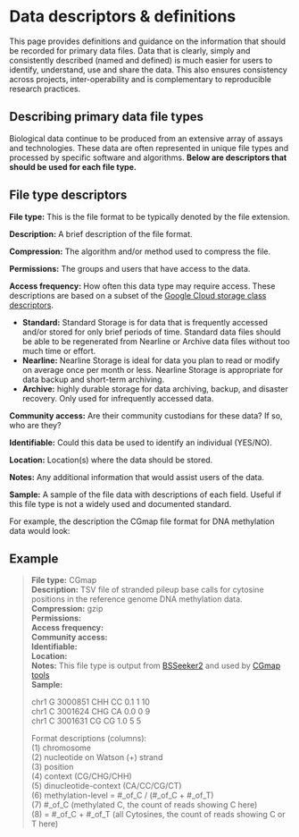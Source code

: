 # Data descriptors & definitions

This page provides definitions and guidance on the information that should be recorded for primary data files. Data that is clearly, simply and consistently described (named and defined) is much easier for users to identify, understand, use and share the data. This also ensures consistency across projects, inter-operability and is complementary to reproducible research practices. 

## Describing primary data file types
Biological data continue to be produced from an extensive array of assays and technologies. These data are often represented in unique file types and processed by specific software and algorithms. **Below are descriptors that should be used for each file type.**   

## File type descriptors

**File type:** This is the file format to be typically denoted by the file extension.  

**Description:** A brief description of the file format.  

**Compression:** The algorithm and/or method used to compress the file. \

**Permissions:** The groups and users that have access to the data. \

**Access frequency:** How often this data type may require access. These descriptions are based on a subset of the [Google Cloud storage class descriptors](https://cloud.google.com/storage/docs/storage-classes#classes).

- **Standard:** Standard Storage is for data that is frequently accessed and/or stored for only brief periods of time. Standard data files should be able to be regenerated from Nearline or Archive data files without too much time or effort.
- **Nearline:** Nearline Storage is ideal for data you plan to read or modify on average once per month or less. Nearline Storage is appropriate for data backup and short-term archiving.
- **Archive:** highly durable storage for data archiving, backup, and disaster recovery. Only used for infrequently accessed data.

**Community access:** Are their community custodians for these data? If so, who are they? \

**Identifiable:** Could this data be used to identify an individual (YES/NO). \

**Location:** Location(s) where the data should be stored. \

**Notes:** Any additional information that would assist users of the data. \

**Sample:** A sample of the file data with descriptions of each field. Useful if this file type is not a widely used and documented standard.

For example, the description the CGmap file format for DNA methylation data would look:

## Example

>**File type:** CGmap  
**Description:**  TSV file of stranded pileup base calls for cytosine positions in the reference genome DNA methylation data.  
**Compression:**  gzip  
**Permissions:**  
**Access frequency:**  
**Community access:**  
**Identifiable:**  
**Location:**  
**Notes:** This file type is output from [BSSeeker2](https://github.com/BSSeeker/BSseeker2) and used by [CGmap tools](https://cgmaptools.github.io/)  
**Sample:**  
>
>chr1	G	3000851	CHH	CC	0.1	1	10  
>chr1	C	3001624	CHG	CA	0.0	0	9  
>chr1	C	3001631	CG	CG	1.0	5	5  
>
>Format descriptions (columns):  
(1) chromosome \
(2) nucleotide on Watson (+) strand \
(3) position \
(4) context (CG/CHG/CHH) \
(5) dinucleotide-context (CA/CC/CG/CT) \
(6) methylation-level = #_of_C / (#_of_C + #_of_T) \
(7) #_of_C (methylated C, the count of reads showing C here) \
(8) = #_of_C + #_of_T (all Cytosines, the count of reads showing C or T here)


